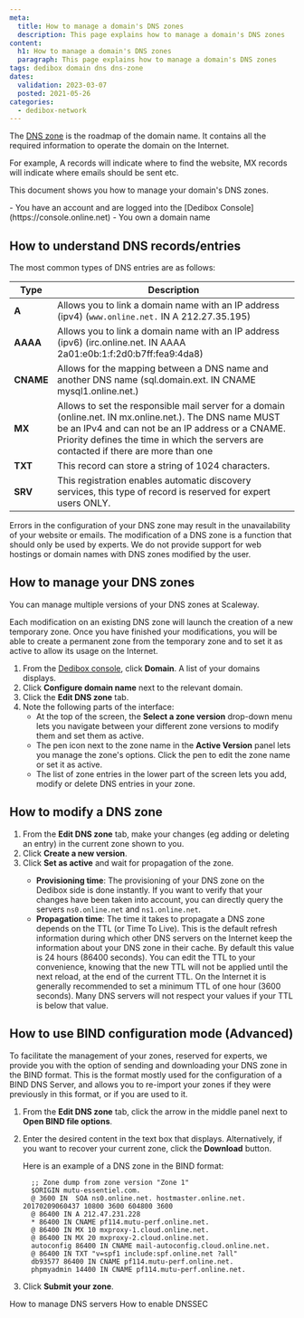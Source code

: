 ```yaml
---
meta:
  title: How to manage a domain's DNS zones
  description: This page explains how to manage a domain's DNS zones
content:
  h1: How to manage a domain's DNS zones
  paragraph: This page explains how to manage a domain's DNS zones
tags: dedibox domain dns dns-zone 
dates:
  validation: 2023-03-07
  posted: 2021-05-26
categories:
  - dedibox-network
---
```


The [DNS zone](/dedibox-network/domains/concepts/#dns-zone) is the roadmap of the domain name. It contains all the required information to operate the domain on the Internet.

For example, A records will indicate where to find the website, MX records will indicate where emails should be sent etc.

This document shows you how to manage your domain's DNS zones.


<Message type="requirement">
  - You have an account and are logged into the [Dedibox Console](https://console.online.net) 
  - You own a domain name
</Message>


## How to understand DNS records/entries 

The most common types of DNS entries are as follows:

| Type        | Description     | 
| ----------- | --------------- | 
| **A**       | Allows you to link a domain name with an IP address (ipv4) (`www.online.net.` IN A 212.27.35.195) | 
| **AAAA**    | Allows you to link a domain name with an IP address (ipv6) (irc.online.net. IN AAAA 2a01:e0b:1:f:2d0:b7ff:fea9:4da8)|
| **CNAME**   | Allows for the mapping between a DNS name and another DNS name (sql.domain.ext. IN CNAME mysql1.online.net.) |  
| **MX**      | Allows to set the responsible mail server for a domain (online.net. IN mx.online.net.). The DNS name MUST be an IPv4 and can not be an IP address or a CNAME. Priority defines the time in which the servers are contacted if there are more than one |
| **TXT**     | This record can store a string of 1024 characters. |
| **SRV**     | This registration enables automatic discovery services, this type of record is reserved for expert users ONLY. |

<Message type="important">
  Errors in the configuration of your DNS zone may result in the unavailability of your website or emails. The modification of a DNS zone is a function that should only be used by experts. We do not provide support for web hostings or domain names with DNS zones modified by the user. 
</Message>

## How to manage your DNS zones

You can manage multiple versions of your DNS zones at Scaleway.

Each modification on an existing DNS zone will launch the creation of a new temporary zone. Once you have finished your modifications, you will be able to create a permanent zone from the temporary zone and to set it as active to allow its usage on the Internet.

1. From the [Dedibox console](https://console.online.net), click **Domain**. A list of your domains displays.
2. Click **Configure domain name** next to the relevant domain. 
    <Lightbox src="scaleway-domain-configure.webp" alt="" />
3. Click the **Edit DNS zone** tab.
    <Lightbox src="scaleway-edit-dns-zone.webp" alt="" />
4. Note the following parts of the interface:
    - At the top of the screen, the **Select a zone version** drop-down menu lets you navigate between your different zone versions to modify them and set them as active.
    - The pen icon next to the zone name in the **Active Version** panel lets you manage the zone's options. Click the pen to edit the zone name or set it as active.
    - The list of zone entries in the lower part of the screen lets you add, modify or delete DNS entries in your zone.

## How to modify a DNS zone

1. From the **Edit DNS zone** tab, make your changes (eg adding or deleting an entry) in the current zone shown to you.
2. Click **Create a new version**.
3. Click **Set as active** and wait for propagation of the zone.
    <Message type="note">
      * **Provisioning time**: The provisioning of your DNS zone on the Dedibox side is done instantly. If you want to verify that your changes have been taken into account, you can directly query the servers `ns0.online.net` and `ns1.online.net`.
      * **Propagation time**: The time it takes to propagate a DNS zone depends on the TTL (or Time To Live). This is the default refresh information during which other DNS servers on the Internet keep the information about your DNS zone in their cache. By default this value is 24 hours (86400 seconds). You can edit the TTL to your convenience, knowing that the new TTL will not be applied until the next reload, at the end of the current TTL. On the Internet it is generally recommended to set a minimum TTL of one hour (3600 seconds). Many DNS servers will not respect your values if your TTL is below that value.
    </Message>

## How to use BIND configuration mode (Advanced)

To facilitate the management of your zones, reserved for experts, we provide you with the option of sending and downloading your DNS zone in the BIND format. This is the format mostly used for the configuration of a BIND DNS Server, and allows you to re-import your zones if they were previously in this format, or if you are used to it. 

1. From the **Edit DNS zone** tab, click the arrow in the middle panel next to **Open BIND file options**.
2. Enter the desired content in the text box that displays. Alternatively, if you want to recover your current zone, click the **Download** button.

    Here is an example of a DNS zone in the BIND format:

    ```
      ;; Zone dump from zone version "Zone 1"
      $ORIGIN mutu-essentiel.com.
      @ 3600 IN  SOA ns0.online.net. hostmaster.online.net. 20170209060437 10800 3600 604800 3600
      @ 86400 IN A 212.47.231.228
      * 86400 IN CNAME pf114.mutu-perf.online.net.
      @ 86400 IN MX 10 mxproxy-1.cloud.online.net.
      @ 86400 IN MX 20 mxproxy-2.cloud.online.net.
      autoconfig 86400 IN CNAME mail-autoconfig.cloud.online.net.
      @ 86400 IN TXT "v=spf1 include:spf.online.net ?all"
      db93577 86400 IN CNAME pf114.mutu-perf.online.net.
      phpmyadmin 14400 IN CNAME pf114.mutu-perf.online.net.
    ```
3. Click **Submit your zone**.

<Navigation title="See Also">
  <PreviousButton to="/dedibox-network/domains/how-to/manage-dns-servers/">How to manage DNS servers</PreviousButton>
  <NextButton to="/dedibox-network/domains/how-to/enable-dnssec/">How to enable DNSSEC</NextButton>
</Navigation>
